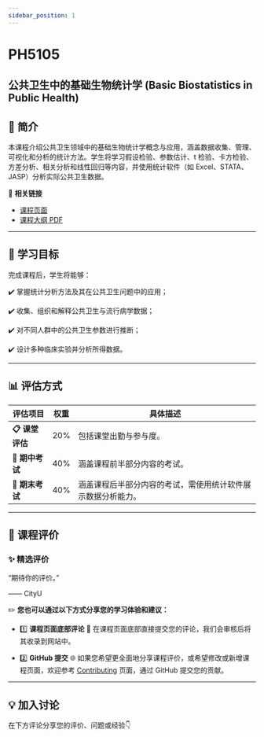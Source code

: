 ```yaml
---
sidebar_position: 1
---
```


# PH5105
## 公共卫生中的基础生物统计学 (Basic Biostatistics in Public Health)

## **📘 简介**
本课程介绍公共卫生领域中的基础生物统计学概念与应用，涵盖数据收集、管理、可视化和分析的统计方法。学生将学习假设检验、参数估计、t 检验、卡方检验、方差分析、相关分析和线性回归等内容，并使用统计软件（如 Excel、STATA、JASP）分析实际公共卫生数据。

🔗 **相关链接**
- [课程页面](https://www.cityu.edu.hk/catalogue/pg/202526/course/PH5105.htm)
- [课程大纲 PDF](https://www.cityu.edu.hk/catalogue/pg/202526/course/PH5105.pdf)

---

## **🎯 学习目标**

完成课程后，学生将能够：

✔️ 掌握统计分析方法及其在公共卫生问题中的应用；

✔️ 收集、组织和解释公共卫生与流行病学数据；

✔️ 对不同人群中的公共卫生参数进行推断；

✔️ 设计多种临床实验并分析所得数据。

---

## **📊 评估方式**

| **评估项目**          | **权重** | **具体描述**                                                                                       |
|----------------------|---------|---------------------------------------------------------------------------------------------------|
| **📋 课堂评估**       | 20%      | 包括课堂出勤与参与度。                                                                               |
| **📂 期中考试**        | 40%      | 涵盖课程前半部分内容的考试。                                                                         |
| **📝 期末考试**       | 40%      | 涵盖课程后半部分内容的考试，需使用统计软件展示数据分析能力。                                                |

---

## **💬 课程评价**

### ✨ **精选评价**
<div className={commentStyles.commentBox}>
    <p className={commentStyles.commentText}>
        “期待你的评价。”
    </p>
    <p className={commentStyles.commentAuthor}>—— CityU</p>
</div>

✏️ **您也可以通过以下方式分享您的学习体验和建议：**

- 1️⃣ **课程页面底部评论**
💬 在课程页面底部直接提交您的评论，我们会审核后将其收录到网站中。

- 2️⃣ **GitHub 提交**
🌐 如果您希望更全面地分享课程评价，或希望修改或新增课程页面，欢迎参考 [Contributing](/contributing) 页面，通过 GitHub 提交您的贡献。

---

## **💡 加入讨论**

在下方评论分享您的评价、问题或经验👇
<Utterances />
